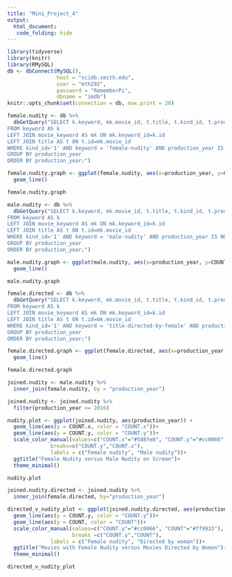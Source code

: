 ```yaml
---
title: "Mini_Project_4"
output:
  html_document:
   code_folding: hide
---
```


```r
library(tidyverse)
library(knitr)
library(RMySQL)
db <- dbConnect(MySQL(), 
                host = "scidb.smith.edu", 
                user = "mth292", 
                password = "RememberPi", 
                dbname = "imdb")
knitr::opts_chunk$set(connection = db, max.print = 20)
```

```r
female.nudity <- db %>%
  dbGetQuery("SELECT k.keyword, mk.movie_id, t.title, t.kind_id, t.production_year, COUNT(movie_id) as COUNT
FROM keyword AS k
LEFT JOIN movie_keyword AS mk ON mk.keyword_id=k.id
LEFT JOIN title AS t ON t.id=mk.movie_id
WHERE kind_id='1' AND keyword = 'female-nudity' AND production_year IS NOT NULL
GROUP BY production_year
ORDER BY production_year;")

female.nudity.graph <- ggplot(female.nudity, aes(x=production_year, y=COUNT))+
  geom_line()

female.nudity.graph

male.nudity <- db %>%
  dbGetQuery("SELECT k.keyword, mk.movie_id, t.title, t.kind_id, t.production_year, COUNT(movie_id) as COUNT
FROM keyword AS k
LEFT JOIN movie_keyword AS mk ON mk.keyword_id=k.id
LEFT JOIN title AS t ON t.id=mk.movie_id
WHERE kind_id='1' AND keyword = 'male-nudity' AND production_year IS NOT NULL
GROUP BY production_year
ORDER BY production_year;")

male.nudity.graph <- ggplot(male.nudity, aes(x=production_year, y=COUNT))+
  geom_line()

male.nudity.graph
```

```r
female.directed <- db %>%
  dbGetQuery("SELECT k.keyword, mk.movie_id, t.title, t.kind_id, t.production_year, COUNT(movie_id) as COUNT
FROM keyword AS k
LEFT JOIN movie_keyword AS mk ON mk.keyword_id=k.id
LEFT JOIN title AS t ON t.id=mk.movie_id
WHERE kind_id='1' AND keyword = 'title-directed-by-female' AND production_year IS NOT NULL
GROUP BY production_year
ORDER BY production_year;")

female.directed.graph <- ggplot(female.directed, aes(x=production_year, y=COUNT))+
  geom_line()

female.directed.graph
```

```r
joined.nudity <- male.nudity %>%
  inner_join(female.nudity, by = "production_year")

joined.nudity <- joined.nudity %>% 
  filter(production_year <= 2016)

nudity.plot <- ggplot(joined.nudity, aes(production_year)) + 
  geom_line(aes(y = COUNT.x, color = "COUNT.x"))+
  geom_line(aes(y = COUNT.y, color = "COUNT.y"))+
  scale_color_manual(values=c("COUNT.x"="#588fe8", "COUNT.y"="#cc0066"),  
              breaks=c("COUNT.y","COUNT.x"),
              labels = c("Female nudity", "Male nudity"))+
  ggtitle("Female Nudity versus Male Nudity on Screen")+
  theme_minimal()

nudity.plot

joined.nudity.directed <- joined.nudity %>% 
  inner_join(female.directed, by="production_year")

directed_v_nudity_plot <- ggplot(joined.nudity.directed, aes(production_year))+
  geom_line(aes(y = COUNT.y, color = "COUNT.y"))+
  geom_line(aes(y = COUNT, color = "COUNT"))+
  scale_color_manual(values=c("COUNT.y"="#cc0066", "COUNT"="#ff9933"),
                     breaks =c("COUNT.y","COUNT"),
              labels = c("Female nudity", "Directed by woman"))+
  ggtitle("Movies with Female Nudity versus Movies Directed by Women")+
  theme_minimal()

directed_v_nudity_plot
```

